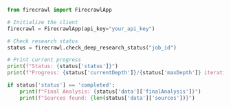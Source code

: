 
```python Python
from firecrawl import FirecrawlApp

# Initialize the client
firecrawl = FirecrawlApp(api_key="your_api_key")

# Check research status
status = firecrawl.check_deep_research_status("job_id")

# Print current progress
print(f"Status: {status['status']}")
print(f"Progress: {status['currentDepth']}/{status['maxDepth']} iterations")

if status['status'] == 'completed':
    print(f"Final Analysis: {status['data']['finalAnalysis']}")
    print(f"Sources found: {len(status['data']['sources'])}") 
```